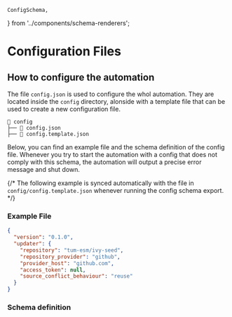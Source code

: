     ConfigSchema,
} from '../components/schema-renderers';

# Configuration Files

## How to configure the automation

The file `config.json` is used to configure the whol automation. They are located inside the `config` directory, alonside with a template file that can be used to create a new configuration file.

```
📁 config
├── 📄 config.json
├── 📄 config.template.json
```

Below, you can find an example file and the schema definition of the config file. Whenever you try to start the automation with a config that does not comply with this schema, the automation will output a precise error message and shut down.

{/* The following example is synced automatically with the file in `config/config.template.json` whenever running the config schema export. */}

### Example File

```json
{
  "version": "0.1.0",
  "updater": {
    "repository": "tum-esm/ivy-seed",
    "repository_provider": "github",
    "provider_host": "github.com",
    "access_token": null,
    "source_conflict_behaviour": "reuse"
  }
}
```

### Schema definition

<ConfigSchema  />
